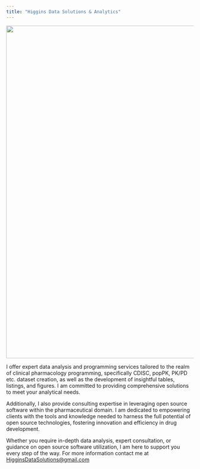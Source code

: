 ```yaml
---
title: "Higgins Data Solutions & Analytics"
---
```


![](https://lh3.googleusercontent.com/pw/AP1GczNUweoTCnAhO9hIVtjbtAedM2PoOWSpTsP9jv2968lk7V9eq2-u00lLAWFWWuAqq9bm4uzOsHnj9JQKLveJXYsBGiebw09Sf5UvZQDdS5o4ZwysH4jOo41abm3hyYgIp07r8opRWh4JrK7_1MJmQDEYusVwwO3iIuKEv7aZGAK1mx-fDXi3NKslz_L5F4HzLzSdyZpWhxfSQ6_E9vCfBxcsyb8dc9UFRz7JKYa7NCUg2CWjjzp5GbD6ZvXoW0kLJxDSlwmaIx1Dp2OmGDXrVCtrPMH9Ls8TtYg3BFs_wjryFwtNsGh12-ht4D_DeXyc3dJ5_GNUpSu7h70yiChM-6r_ek1Gq5n5HZp-KFBn_ZYsopjhab6n4UKIZUAaTqq-oubFvWIvn1uP0Vb6l-De_6ShTBymz49qt7ZAFvRPXxxE4Cs9h2HAdCsnstzobSD4SGFGAOJFUuEmEjmhe3LwoSSyHtOjJs4TSaeWxogyDyKhyBHRhJmacurf-nBz5WuWP-1ZpvVZQkucSNHYb6YjccJlAHyxVJpw-8jI9azRN0rlLyaXffmarYOAEvtftmQh7Fd4-PihDzCQ28aPlSV_n8AZUuFGKenSzoVIfTuFubL1zN8hq3PenwEaPVLLMRSgilyKBmikHndUwk9wRSVbuepjin2Sa9E5fSL-LEVbQ4TQIxB9gniYKknfyvbZwE8fdDRKOsK4dlSYP53b2lWNmyCU-b-tNLabTey4ZRlwF9q795Y-IpSYHhsQgQh50mP3voKsBwwqITid199cFqXzVBhOXWrKHazSC6iK5lYelHsWzup36LHL2R7KVsrTM6N4P4WX0nrSad_tE3AZaln0H75swZrAMiyxoTnkc-J8hLCoFKzyyBU4w0imPAneZtOwW2wx0YlW5dTnLtz60GREY_RFRA=w1549-h870-s-no-gm?authuser=0){width="892"}

I offer expert data analysis and programming services tailored to the realm of clinical pharmacology programming, specifically CDISC, popPK, PK/PD etc. dataset creation, as well as the development of insightful tables, listings, and figures. I am committed to providing comprehensive solutions to meet your analytical needs.

Additionally, I also provide consulting expertise in leveraging open source software within the pharmaceutical domain. I am dedicated to empowering clients with the tools and knowledge needed to harness the full potential of open source technologies, fostering innovation and efficiency in drug development.

Whether you require in-depth data analysis, expert consultation, or guidance on open source software utilization, I am here to support you every step of the way. For more information contact me at [HigginsDataSolutions\@gmail.com](mailto:higginsdatasolutions@gmail.com)

